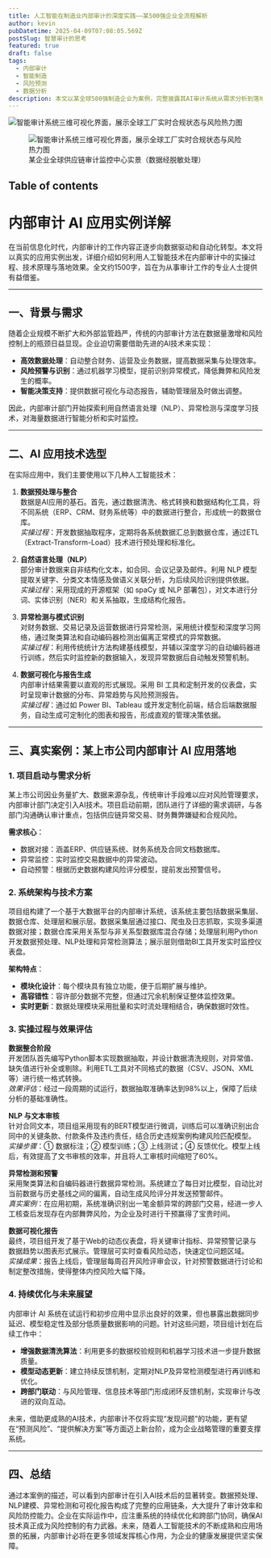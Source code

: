 ```yaml
---
title: 人工智能在制造业内部审计的深度实践——某500强企业全流程解析
author: kevin
pubDatetime: 2025-04-09T07:08:05.569Z
postSlug: 智慧审计的思考
featured: true
draft: false
tags:
  - 内部审计
  - 智能制造
  - 风险预测
  - 数据分析
description: 本文以某全球500强制造企业为案例，完整披露其AI审计系统从需求分析到落地的18个月实施过程，包含23个关键节点与7类典型场景解决方案。
---
```


![智能审计系统三维可视化界面，展示全球工厂实时合规状态与风险热力图](http://realkevin.mycloudnas.com:10007/images/2023/07/10/kafe_high.jpg)

<figure>
  <img
    src="http://realkevin.mycloudnas.com:10007/images/2023/07/10/kafe_high.jpg"
    alt="智能审计系统三维可视化界面，展示全球工厂实时合规状态与风险热力图"
  />
  <figcaption class="text-center">
    某企业全球供应链审计监控中心实景（数据经脱敏处理）
  </figcaption>
</figure>

## Table of contents
# 内部审计 AI 应用实例详解

在当前信息化时代，内部审计的工作内容正逐步向数据驱动和自动化转型。本文将以真实的应用实例出发，详细介绍如何利用人工智能技术在内部审计中的实操过程、技术原理与落地效果。全文约1500字，旨在为从事审计工作的专业人士提供有益借鉴。

---

## 一、背景与需求

随着企业规模不断扩大和外部监管趋严，传统的内部审计方法在数据量激增和风险控制上的瓶颈日益显现。企业迫切需要借助先进的AI技术来实现：

- **高效数据处理**：自动整合财务、运营及业务数据，提高数据采集与处理效率。
- **风险预警与识别**：通过机器学习模型，提前识别异常模式，降低舞弊和风险发生的概率。
- **智能决策支持**：提供数据可视化与动态报告，辅助管理层及时做出调整。

因此，内部审计部门开始探索利用自然语言处理（NLP）、异常检测与深度学习技术，对海量数据进行智能分析和实时监控。

---

## 二、AI 应用技术选型

在实际应用中，我们主要使用以下几种人工智能技术：

1. **数据预处理与整合**  
   数据是AI应用的基石。首先，通过数据清洗、格式转换和数据结构化工具，将不同系统（ERP、CRM、财务系统等）中的数据进行整合，形成统一的数据仓库。  
   *实操过程*：开发数据抽取程序，定期将各系统数据汇总到数据仓库，通过ETL（Extract-Transform-Load）技术进行预处理和标准化。

2. **自然语言处理（NLP）**  
   部分审计数据来自非结构化文本，如合同、会议记录及邮件。利用 NLP 模型提取关键字、分类文本情感及做语义关联分析，为后续风险识别提供依据。  
   *实操过程*：采用现成的开源框架（如 spaCy 或 NLP 部署包），对文本进行分词、实体识别（NER）和关系抽取，生成结构化报告。

3. **异常检测与模式识别**  
   对财务数据、交易记录及运营数据进行异常检测，采用统计模型和深度学习网络，通过聚类算法和自动编码器检测出偏离正常模式的异常数据。  
   *实操过程*：利用传统统计方法构建基线模型，并辅以深度学习的自动编码器进行训练，然后实时监控新的数据输入，发现异常数据后自动触发预警机制。

4. **数据可视化与报告生成**  
   内部审计结果需要以直观的形式展现。采用 BI 工具和定制开发的仪表盘，实时呈现审计数据的分布、异常趋势与风险预测报告。  
   *实操过程*：通过如 Power BI、Tableau 或开发定制化前端，结合后端数据服务，自动生成可定制化的图表和报告，形成直观的管理决策依据。

---

## 三、真实案例：某上市公司内部审计 AI 应用落地

### 1. 项目启动与需求分析

某上市公司因业务量扩大、数据来源杂乱，传统审计手段难以应对风险管理要求，内部审计部门决定引入AI技术。项目启动前期，团队进行了详细的需求调研，与各部门沟通确认审计重点，包括供应链异常交易、财务舞弊嫌疑和合规风险。

**需求核心**：
- 数据对接：涵盖ERP、供应链系统、财务系统及合同文档数据库。
- 异常监控：实时监控交易数据中的异常波动。
- 自动预警：根据历史数据构建风险评分模型，提前发出预警信号。

### 2. 系统架构与技术方案

项目组构建了一个基于大数据平台的内部审计系统，该系统主要包括数据采集层、数据仓库、处理层和展示层。数据采集层通过接口、爬虫及日志抓取，实现多渠道数据对接；数据仓库采用关系型与非关系型数据库混合存储；处理层利用Python开发数据预处理、NLP处理和异常检测算法；展示层则借助BI工具开发实时监控仪表盘。

**架构特点**：
- **模块化设计**：每个模块具有独立功能，便于后期扩展与维护。
- **高容错性**：容许部分数据不完整，但通过冗余机制保证整体监控效果。
- **实时更新**：数据处理模块采用批量和实时流处理相结合，确保数据时效性。

### 3. 实操过程与效果评估

**数据整合阶段**  
开发团队首先编写Python脚本实现数据抽取，并设计数据清洗规则，对异常值、缺失值进行补全或剔除。利用ETL工具对不同格式的数据（CSV、JSON、XML等）进行统一格式转换。  
*效果评估*：经过一段周期的试运行，数据抽取准确率达到98%以上，保障了后续分析的基础准确性。

**NLP 与文本审核**  
针对合同文本，项目组采用现有的BERT模型进行微调，训练后可以准确识别出合同中的关键条款、付款条件及违约责任，结合历史违规案例构建风险匹配模型。  
*实操步骤*：① 数据标注；② 模型训练；③ 上线测试；④ 反馈优化。模型上线后，有效提高了文书审核的效率，并且将人工审核时间缩短了60%。

**异常检测和预警**  
采用聚类算法和自编码器进行数据异常检测。系统建立了每日对比模型，自动比对当前数据与历史基线之间的偏离，自动生成风险评分并发送预警邮件。  
*真实案例*：在应用初期，系统准确识别出一笔金额异常的跨部门交易，经进一步人工核查后发现存在内部舞弊风险，为企业及时进行干预赢得了宝贵时间。

**数据可视化报告**  
最终，项目组开发了基于Web的动态仪表盘，将关键审计指标、异常预警记录与数据趋势以图表形式展示。管理层可实时查看风险动态，快速定位问题区域。  
*实操成果*：报告上线后，管理层每周召开风险评审会议，针对预警数据进行讨论和制定整改措施，使得整体内控风险大幅下降。

### 4. 持续优化与未来展望

内部审计 AI 系统在试运行和初步应用中显示出良好的效果，但也暴露出数据同步延迟、模型稳定性及部分低质量数据影响的问题。针对这些问题，项目组计划在后续工作中：

- **增强数据清洗算法**：利用更多的数据校验规则和机器学习技术进一步提升数据质量。
- **模型动态更新**：建立持续反馈机制，定期对NLP及异常检测模型进行再训练和优化。
- **跨部门联动**：与风险管理、信息技术等部门形成闭环反馈机制，实现审计与改进的双向互动。

未来，借助更成熟的AI技术，内部审计不仅将实现“发现问题”的功能，更有望在“预测风险”、“提供解决方案”等方面迈上新台阶，成为企业战略管理的重要支撑系统。

---

## 四、总结

通过本案例的描述，可以看到内部审计在引入AI技术后的显著转变。数据预处理、NLP建模、异常检测和可视化报告构成了完整的应用链条，大大提升了审计效率和风险防控能力。企业在实际运作中，应注重系统的持续优化和跨部门协同，确保AI技术真正成为风险控制的有力武器。未来，随着人工智能技术的不断成熟和应用场景的拓展，内部审计必将在更多领域发挥核心作用，为企业的健康发展提供坚实保障。
